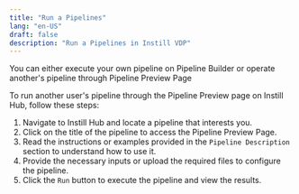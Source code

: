 ```yaml
---
title: "Run a Pipelines"
lang: "en-US"
draft: false
description: "Run a Pipelines in Instill VDP"
---
```


You can either execute your own pipeline on Pipeline Builder or operate another's pipeline through Pipeline Preview Page

To run another user's pipeline through the Pipeline Preview page on Instill Hub, follow these steps:

1. Navigate to Instill Hub and locate a pipeline that interests you.
2. Click on the title of the pipeline to access the Pipeline Preview Page.
3. Read the instructions or examples provided in the `Pipeline Description` section to understand how to use it.
4. Provide the necessary inputs or upload the required files to configure the pipeline.
5. Click the `Run` button to execute the pipeline and view the results.

<ZoomableImg
  src="/docs-assets/vdp/trigger-others-pipeline.gif"
  alt="Visually run a pipelines with a single click, viewing output at each stage"
/>
